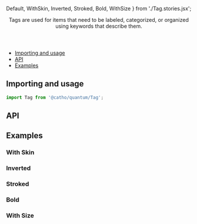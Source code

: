 


  Default,
  WithSkin,
  Inverted,
  Stroked,
  Bold,
  WithSize
} from './Tag.stories.jsx';


<Meta title="Tag" component={Tag} />

<Header title="Tag">
  Tags are used for items that need to be labeled, categorized, or organized using keywords that describe them.
</Header>

- [Importing and usage](#importing)
- [API](#api)
- [Examples](#examples)

## <a id="importing"></a>Importing and usage

```js
import Tag from '@catho/quantum/Tag';
```

<Canvas>
  <Story of={Default} />
</Canvas>

## <a id="api"></a>API

<ArgsTable of={Tag} />

## <a id="examples"></a>Examples

### With Skin

<Canvas>
  <Story of={WithSkin} />
</Canvas>

### Inverted

<Canvas>
  <Story of={Inverted} />
</Canvas>

### Stroked

<Canvas>
  <Story of={Stroked} />
</Canvas>

### Bold

<Canvas>
  <Story of={Bold} />
</Canvas>

### With Size

<Canvas>
  <Story of={WithSize} />
</Canvas>


<EvaluationForm componentName="Tag" />
